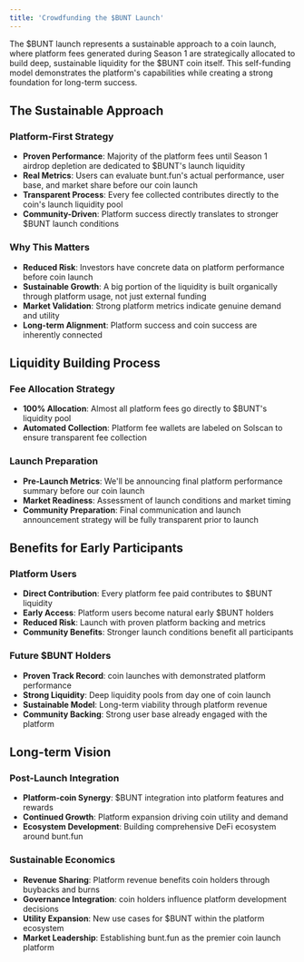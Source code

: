 ```yaml
---
title: 'Crowdfunding the $BUNT Launch'
---
```


The \$BUNT launch represents a sustainable approach to a coin launch, where platform fees generated during Season 1 are strategically allocated to build deep, sustainable liquidity for the $BUNT coin itself. This self-funding model demonstrates the platform's capabilities while creating a strong foundation for long-term success.

## The Sustainable Approach

### **Platform-First Strategy**
- **Proven Performance**: Majority of the platform fees until Season 1 airdrop depletion are dedicated to $BUNT's launch liquidity
- **Real Metrics**: Users can evaluate bunt.fun's actual performance, user base, and market share before our coin launch
- **Transparent Process**: Every fee collected contributes directly to the coin's launch liquidity pool
- **Community-Driven**: Platform success directly translates to stronger $BUNT launch conditions

### **Why This Matters**
- **Reduced Risk**: Investors have concrete data on platform performance before coin launch
- **Sustainable Growth**: A big portion of the liquidity is built organically through platform usage, not just external funding
- **Market Validation**: Strong platform metrics indicate genuine demand and utility
- **Long-term Alignment**: Platform success and coin success are inherently connected

## Liquidity Building Process

### **Fee Allocation Strategy**
- **100% Allocation**: Almost all platform fees go directly to $BUNT's liquidity pool
- **Automated Collection**: Platform fee wallets are labeled on Solscan to ensure transparent fee collection

### **Launch Preparation**
- **Pre-Launch Metrics**: We'll be announcing final platform performance summary before our coin launch
- **Market Readiness**: Assessment of launch conditions and market timing
- **Community Preparation**: Final communication and launch announcement strategy will be fully transparent prior to launch

## Benefits for Early Participants

### **Platform Users**
- **Direct Contribution**: Every platform fee paid contributes to $BUNT liquidity
- **Early Access**: Platform users become natural early $BUNT holders
- **Reduced Risk**: Launch with proven platform backing and metrics
- **Community Benefits**: Stronger launch conditions benefit all participants

### **Future $BUNT Holders**
- **Proven Track Record**: coin launches with demonstrated platform performance
- **Strong Liquidity**: Deep liquidity pools from day one of coin launch
- **Sustainable Model**: Long-term viability through platform revenue
- **Community Backing**: Strong user base already engaged with the platform

## Long-term Vision

### **Post-Launch Integration**
- **Platform-coin Synergy**: $BUNT integration into platform features and rewards
- **Continued Growth**: Platform expansion driving coin utility and demand
- **Ecosystem Development**: Building comprehensive DeFi ecosystem around bunt.fun

### **Sustainable Economics**
- **Revenue Sharing**: Platform revenue benefits coin holders through buybacks and burns
- **Governance Integration**: coin holders influence platform development decisions
- **Utility Expansion**: New use cases for $BUNT within the platform ecosystem
- **Market Leadership**: Establishing bunt.fun as the premier coin launch platform
